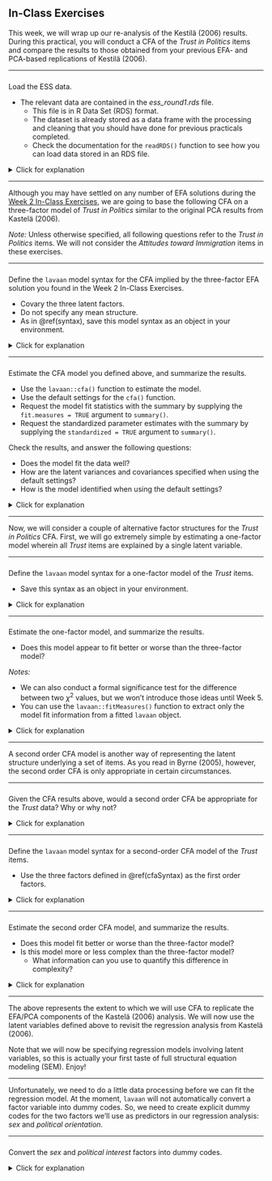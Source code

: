 ## In-Class Exercises

This week, we will wrap up our re-analysis of the Kestilä (2006) results. During 
this practical, you will conduct a CFA of the *Trust in Politics* items and 
compare the results to those obtained from your previous EFA- and PCA-based 
replications of Kestilä (2006).

---

###

Load the ESS data.

- The relevant data are contained in the *ess_round1.rds* file.
    - This file is in R Data Set (RDS) format.
    - The dataset is already stored as a data frame with the processing and 
    cleaning that you should have done for previous practicals completed.
    - Check the documentation for the `readRDS()` function to see how you can 
    load data stored in an RDS file.

<details>
  <summary>Click for explanation</summary>
  
```{r, echo = FALSE}
dataDir <- "../../../../data/"
ess <- readRDS(paste0(dataDir, "ess_round1.rds"))
```

```{r, eval = FALSE}
ess <- readRDS("ess_round1.rds")
```

</details>

---

Although you may have settled on any number of EFA solutions during the 
[Week 2 In-Class Exercises](in-class-exercises-1.html), we are going to base the 
following CFA on a three-factor model of *Trust in Politics* similar to the 
original PCA results from Kastelä (2006).

*Note:* Unless otherwise specified, all following questions refer to the *Trust 
in Politics* items. We will not consider the *Attitudes toward Immigration* 
items in these exercises.

---

### {#cfaSyntax}

Define the `lavaan` model syntax for the CFA implied by the three-factor EFA 
solution you found in the Week 2 In-Class Exercises.

- Covary the three latent factors.
- Do not specify any mean structure.
- As in \@ref(syntax), save this model syntax as an object in your environment.

<details>
  <summary>Click for explanation</summary>

We don't have to specify the latent covariances in the model syntax, we can tell 
`lavaan` to estimate all latent covariances when we fit the model.

```{r}
mod_3f <- '
politicians  =~ pltcare + pltinvt + trstplt
satisfaction =~ stfeco  + stfgov  + stfdem + stfedu  + stfhlth
institutions =~ trstlgl + trstplc + trstun + trstprl
'
```

</details>

---

###

Estimate the CFA model you defined above, and summarize the results.

- Use the `lavaan::cfa()` function to estimate the model.
- Use the default settings for the `cfa()` function.
- Request the model fit statistics with the summary by supplying the 
`fit.measures = TRUE` argument to `summary()`.
- Request the standardized parameter estimates with the summary by supplying the 
`standardized = TRUE` argument to `summary()`.

Check the results, and answer the following questions:

- Does the model fit the data well?
- How are the latent variances and covariances specified when using the default 
settings?
- How is the model identified when using the default settings?

<details>
  <summary>Click for explanation</summary>


```{r}
## Load the lavaan package:
library(lavaan)

## Estimate the CFA model:
fit_3f <- cfa(mod_3f, data = ess)

## Summarize the fitted model:
summary(fit_3f, fit.measures = TRUE, standardized = TRUE)
```

No, the model does not seem to fit the data well.

- The SRMR looks good, but one good looking fit statistic is not enough.
- The RMSEA, TLI, and CFI are all in the "unacceptable" range.
- The $\chi^2$ is highly significant, but we don't care.

The `cfa()` function is just a wrapper for the `lavaan()` function with several 
options set at the defaults you would want for a standard CFA. 

- By default:
    - All latent variances and covariances are freely estimated (due to the 
    argument `auto.cov.lv.x = TRUE`)
    - The model is identified by fixing the first factor loading of each factor 
    to 1 (due to the argument `auto.fix.first = TRUE`)

To see a full list of the (many) options you can specify to tweak the behavior
of `lavaan` estimation functions run `?lavOptions`.

</details>

---

Now, we will consider a couple of alternative factor structures for the *Trust 
in Politics* CFA. First, we will go extremely simple by estimating a one-factor 
model wherein all *Trust* items are explained by a single latent variable.

---

###

Define the `lavaan` model syntax for a one-factor model of the *Trust* items.

- Save this syntax as an object in your environment.

<details>
  <summary>Click for explanation</summary>

```{r}
mod_1f <- '
political_trust =~ 
  pltcare + 
  pltinvt + 
  trstprl + 
  trstplt + 
  stfeco + 
  stfgov + 
  stfdem + 
  stfedu + 
  stfhlth + 
  trstlgl + 
  trstplc + 
  trstun + 
  trstep
'
```

</details>

---

###

Estimate the one-factor model, and summarize the results.

- Does this model appear to fit better or worse than the three-factor model?

*Notes:* 

- We can also conduct a formal significance test for the difference between two 
$\chi^2$ values, but we won't introduce those ideas until Week 5.
- You can use the `lavaan::fitMeasures()` function to extract only the model fit 
information from a fitted `lavaan` object.

<details>
  <summary>Click for explanation</summary>

```{r}
## Estimate the one factor model:
fit_1f <- cfa(mod_1f, data = ess)

## Summarize the results:
summary(fit_1f, fit.measures = TRUE)


## Compare fit statistics:
fitMeasures(fit_3f)
fitMeasures(fit_1f)
```

The one-factor model definitely seems to fit worse than the three-factor model.

</details>

---

A second order CFA model is another way of representing the latent structure 
underlying a set of items. As you read in Byrne (2005), however, the second 
order CFA is only appropriate in certain circumstances.

---

###

Given the CFA results above, would a second order CFA be appropriate for the 
*Trust* data? Why or why not?

<details>
  <summary>Click for explanation</summary>

Yes, a second order CFA model is a theoretically appropriate representation of 
the *Trust* items. 

- The first order latent variables in the three-factor model are all 
significantly correlated.
- The first order latent variables in the three-factor model seem to tap 
different aspects of some single underlying construct. 

</details>

---

###

Define the `lavaan` model syntax for a second-order CFA model of the *Trust* items.

- Use the three factors defined in \@ref(cfaSyntax) as the first order factors.
    
<details>
  <summary>Click for explanation</summary>

To define the second order factor, we use the same syntactic conventions that we
employ to define a first order factor. The only differences is that the 
"indicators" of the second order factor (i.e., the variables listed on the RHS 
of the `=~` operator) are previously defined first order latent variables.

```{r}
mod_2nd <- '
politicians  =~ pltcare + pltinvt + trstplt
satisfaction =~ stfeco  + stfgov  + stfdem + stfedu  + stfhlth
institutions =~ trstlgl + trstplc + trstun + trstprl

trust =~ politicians + satisfaction + institutions
'
```

</details>

---

###

Estimate the second order CFA model, and summarize the results.

- Does this model fit better or worse than the three-factor model?
- Is this model more or less complex than the three-factor model?
    - What information can you use to quantify this difference in complexity?

<details>
  <summary>Click for explanation</summary>

We don't have to do anything special here. We can estimate and summarize the 
second order CFA exactly as we did the first order CFA.

```{r}
fit_2nd <- cfa(mod_2nd, data = ess)
summary(fit_2nd, fit.measures = TRUE, standardized = TRUE)

## Compare fit between the first and second order models:
fitMeasures(fit_3f)
fitMeasures(fit_2nd)
```

You should quickly notice something strange about the model fit statistics 
compared above. If you don't see it, consider the following:

```{r}
fitMeasures(fit_3f) - fitMeasures(fit_2nd)
```

The two models produce identical fit statistics! We also see that the degrees of 
freedom are identical between the two models. Hence, the two models have equal
complexity.

This result taps into a critical idea in statistical modeling, namely, *model 
equivalency*. It turns out the two models we're comparing here are *equivalent* 
in the sense that they are statistically indistinguishable representations of 
the data.

Since this is a very important idea, I want to spend some time discussing it in 
person. So, spend some time between now and the next lecture session thinking 
about the implications of this model equivalence. Specifically, consider the 
following questions:

- What do we mean when we say that these two models are *equivalent*?
- How is it possible for these two models to be *equivalent* when one contains 
an additional latent variable?
- Why are the degrees of freedom equal for these two models?
- Why are the fit statistics equal for these two models?
- How can we go about picking the "better" of these two models?

We'll take some time to discuss these ideas in the next lecture session.

</details>

---

The above represents the extent to which we will use CFA to replicate the 
EFA/PCA components of the Kastelä (2006) analysis. We will now use the latent 
variables defined above to revisit the regression analysis from Kastelä (2006).

Note that we will now be specifying regression models involving latent variables,
so this is actually your first taste of full structural equation modeling (SEM).
Enjoy!

---

Unfortunately, we need to do a little data processing before we can fit the
regression model. At the moment, `lavaan` will not automatically convert a factor 
variable into dummy codes. So, we need to create explicit dummy codes for the 
two factors we'll use as predictors in our regression analysis: *sex*  and 
*political orientation*.  

---

###

Convert the *sex* and *political interest* factors into dummy codes.

<details>
  <summary>Click for explanation</summary>

In R, we have several ways of converting a factor into an appropriate set of 
dummy codes.

- We could use the `dplyr::recode()` function as we did last week.
- We can use the `model.matrix()` function to define a design matrix based on 
the inherent contrast attribute of the factor.
    - Missing data will cause problems here.
- We can us `as.numeric()` to revert the factor to its underlying numeric 
representation {Male = 1, Female = 2} and use arithmetic to convert {1, 2} 
$\rightarrow$ {0, 1}.

When our factor only has two levels, though, the `ifelse()` function is the 
simplest way.

```{r}
## Create a dummy code by broadcasting a logical test on the factor levels:
ess$female <- ifelse(ess$sex == "Female", 1, 0)

## The same for political orientation:
ess$hi_pol_interest <- ifelse(ess$polintr_bin == "High Interest", 1, 0)

## Check the results:
with(ess, table(dummy = female, factor = sex))
with(ess, table(dummy = hi_pol_interest, factor = polintr_bin))
```

---

###

Finally, subset the data to only Finnish participants.

<details>
  <summary>Click for explanation</summary>

```{r}
ess_fin <- ess[ess$cntry == "Finland", ]
```

</details>

---

We are now ready to estimate our latent regression model. Specifically, we want
to implement the following regression as an SEM in `lavaan`.

\[
Y_{trust\_inst} = \beta_1 X_{age} + \beta_2 X_{female} + \beta_3 X_{edu\_years} +
                  \beta_4 X_{hi\_pol\_interest} + \beta_5 X_{lrscale} + 
                  \varepsilon_Y
\]

---

###

Define the `lavaan` model syntax for the regression shown above.

- Use the definition of the `institutions` factor from \@ref(cfaSyntax) to 
define the DV.

*Hint:* You can simply copy the line of syntax that defines the latent factor 
and add a line to define the latent regression model.

<details>
<summary>Click for explanation</summary>

```{r}
mod_sem <- '
## Define the latent DV:
institutions =~ trstlgl + trstplc + trstun

## Specify the structural relations:
institutions ~ female + age + eduyrs + hi_pol_interest + lrscale
'
```

</details>

---

###

Estimate the SEM, and summarize the results.

- Fit the model to the processed Finnish subsample from above.
- Estimate the model using `lavaan::sem()`.
- Use the default settings in the `sem()` function.
- Request the standardized parameter estimates with the summary.
- Request the $R^2$ estimates with the summary by supplying the `rsquare = TRUE` 
argument to `summary()`.

<details>
  <summary>Click for explanation</summary>

```{r}
## Fit the SEM:
fit_sem <- sem(mod_sem, data = ess_fin)

## Summarize the results:
summary(fit_sem, fit.measures = TRUE, standardized = TRUE, rsquare = TRUE)
```

</details>

---

###

Finally, we will rerun the latent regression model from above as a path model 
with the factor score for *Trust in Institutions* as the DV.

- Add the *Trust in Institutions* factor score that you estimated in 
\@ref(factorScores) to the ESS data.
    - If you did not save the factors scores last week, you'll need to rerun the 
    relevant EFA.
    - Don't forget to subset the data to the Finish participants before fitting
    the path model.
- Rerun the above SEM with the EFA-derived *Trust in Institutions* factor score
taking the place of the analagous latent variable as DV.
    - Request the standardized parameter estimates with the summary.
    - Request the $R^2$ estimates with the summary.

<details>
  <summary>Click for explanation</summary>

First, we'll quickly reproduce the *Trust in Institutions* factor score that we
estimated last week.

- Note that `psych::fa()` returns the factor scores in a different order than it
did for the Week 2 analyses. 

```{r}
## Load the psych library:
library(psych)

## Rerun the three-factor EFA from last week:
fit_efa <- fa(ess[7:19], 
              nfactors = 3,          
              rotate   = "promax",   
              scores   = "Bartlett")

## View the factor loadings:
print(fit_efa$loadings, cut = 0.3)

## Reproduce the factor score from last week:
ess$trust_inst_efa <- fit_efa$scores[ , 1]

## Subset the data again:
ess_fin <- ess[ess$cntry == "Finland", ]
```

Now, we'll rerun our regression as a path analysis with the EFA-derived factor
score as DV.

```{r}
## Define the model syntax for the path analysis:
mod_pa <- 'trust_inst_efa ~ female + age + eduyrs + hi_pol_interest + lrscale'

## Estimate the path model:
fit_pa <- sem(mod_pa, data = ess_fin)

## Summarize the results:
summary(fit_pa, fit.measures = TRUE, standardized = TRUE, rsquare = TRUE)
```

</details>

---

###

Compare the results from the path analysis to the SEM-based results.

- Does it matter whether we use a latent variable or a factor score to define 
the DV?

*Hint:* When comparing parameter estimates, use the fully standardized estimates 
(i.e., the values in the column labeled `Std.all`).

<details>
  <summary>Click for explanation</summary>

First, we'll source a script that defines a bunch of convenience functions. One
of these functions, `partSummary()`, will allow us to print only the interesting
pieces of the model summary.

```{r, eval = FALSE}
## Source a script of convenience function definitions:
source("supportFunctions.R")
```

```{r, echo = FALSE}
source(paste0(codeDir, "supportFunctions.R"))
```

```{r}
## The partSummary() function requires the dplyr package:
library(dplyr)
```

Now, we'll compare the results. Specifically, we're interested in differences in
the regression coefficients and the $R^2$.

```{r}
## View the regression estimates from the SEM:
partSummary(fit_sem, 8, standardized = TRUE)

## View the regression estimates from the path analysis:
partSummary(fit_pa, 7, standardized = TRUE)

## View the R-squared estimates from the SEM:
partSummary(fit_sem, 10, rsquare = TRUE)

## View the R-squared estimate from the path analysis:
partSummary(fit_pa, 9, rsquare = TRUE)
```

```{r, echo = FALSE}
r2_sem <- summary(fit_sem, rsquare = TRUE)$pe %>% 
  filter(op == "r2", rhs == "institutions") %>% 
  select(est) %>% 
  as.numeric()
r2_pa <- summary(fit_pa, rsquare = TRUE)$pe %>% 
  filter(op == "r2") %>% 
  select(est) %>% 
  as.numeric()
```

It certainly looks like the way we define the DV has a meaningful impact. The 
patterns of significance differ between the two sets of regression slopes, and
the $R^2$ is `r 100 * ((r2_sem / r2_pa) - 1) %>% round(3)`% larger in the SEM.

</details>

---

End of In-Class Exercises

---
